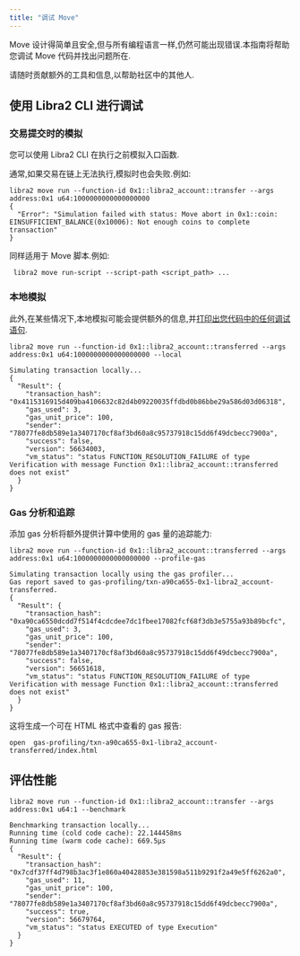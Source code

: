 ```yaml
---
title: "调试 Move"
---
```


Move 设计得简单且安全,但与所有编程语言一样,仍然可能出现错误.本指南将帮助您调试 Move 代码并找出问题所在.

请随时贡献额外的工具和信息,以帮助社区中的其他人.

## 使用 Libra2 CLI 进行调试

### 交易提交时的模拟

您可以使用 Libra2 CLI 在执行之前模拟入口函数.

通常,如果交易在链上无法执行,模拟时也会失败.例如:

```shellscript name="Terminal"
libra2 move run --function-id 0x1::libra2_account::transfer --args address:0x1 u64:1000000000000000000
{
  "Error": "Simulation failed with status: Move abort in 0x1::coin: EINSUFFICIENT_BALANCE(0x10006): Not enough coins to complete transaction"
}
```

同样适用于 Move 脚本.例如:

```shellscript name="Terminal"
 libra2 move run-script --script-path <script_path> ...
```

### 本地模拟

此外,在某些情况下,本地模拟可能会提供额外的信息,并[打印出您代码中的任何调试语句](/zh/build/cli/working-with-move-contracts#printing-debugging-information).

```shellscript name="Terminal"
libra2 move run --function-id 0x1::libra2_account::transferred --args address:0x1 u64:1000000000000000000 --local

Simulating transaction locally...
{
  "Result": {
    "transaction_hash": "0x4115316915d409ba4106632c82d4b09220035ffdbd0b86bbe29a586d03d06318",
    "gas_used": 3,
    "gas_unit_price": 100,
    "sender": "78077fe8db589e1a3407170cf8af3bd60a8c95737918c15dd6f49dcbecc7900a",
    "success": false,
    "version": 56634003,
    "vm_status": "status FUNCTION_RESOLUTION_FAILURE of type Verification with message Function 0x1::libra2_account::transferred does not exist"
  }
}
```

### Gas 分析和追踪

添加 gas 分析将额外提供计算中使用的 gas 量的追踪能力:

```shellscript name="Terminal"
libra2 move run --function-id 0x1::libra2_account::transferred --args address:0x1 u64:1000000000000000000 --profile-gas

Simulating transaction locally using the gas profiler...
Gas report saved to gas-profiling/txn-a90ca655-0x1-libra2_account-transferred.
{
  "Result": {
    "transaction_hash": "0xa90ca6550dcdd7f514f4cdcdee7dc1fbee17082fcf68f3db3e5755a93b89bcfc",
    "gas_used": 3,
    "gas_unit_price": 100,
    "sender": "78077fe8db589e1a3407170cf8af3bd60a8c95737918c15dd6f49dcbecc7900a",
    "success": false,
    "version": 56651618,
    "vm_status": "status FUNCTION_RESOLUTION_FAILURE of type Verification with message Function 0x1::libra2_account::transferred does not exist"
  }
}
```

这将生成一个可在 HTML 格式中查看的 gas 报告:

```shellscript name="Terminal"
open  gas-profiling/txn-a90ca655-0x1-libra2_account-transferred/index.html
```

## 评估性能

```shellscript name="Terminal"
libra2 move run --function-id 0x1::libra2_account::transfer --args address:0x1 u64:1 --benchmark

Benchmarking transaction locally...
Running time (cold code cache): 22.144458ms
Running time (warm code cache): 669.5µs
{
  "Result": {
    "transaction_hash": "0x7cdf37ff4d798b3ac3f1e860a40428853e381598a511b9291f2a49e5ff6262a0",
    "gas_used": 11,
    "gas_unit_price": 100,
    "sender": "78077fe8db589e1a3407170cf8af3bd60a8c95737918c15dd6f49dcbecc7900a",
    "success": true,
    "version": 56679764,
    "vm_status": "status EXECUTED of type Execution"
  }
}
```
